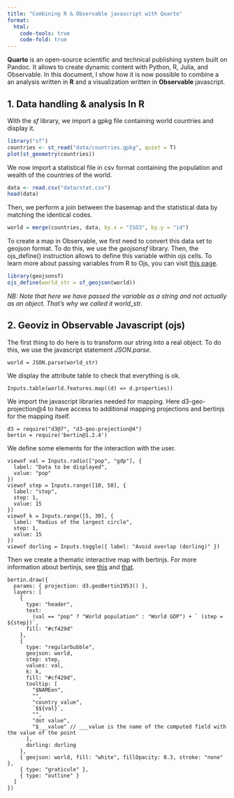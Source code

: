 ```yaml
---
title: "Combining R & Observable javascript with Quarto"
format:
  html:
    code-tools: true
    code-fold: true
---
```


**Quarto** is an open-source scientific and technical publishing system built on Pandoc. It allows to create dynamic content with Python, R, Julia, and Observable. In this document, I show how it is now possible to combine a an analysis written in **R** and a visualization written in **Observable** javascript.

## 1. Data handling & analysis In R

With the *sf* library, we import a gpkg file containing world countries and display it. 

```r
library("sf")
countries <- st_read("data/countries.gpkg", quiet = T)
plot(st_geometry(countries))
```

We now import a statistical file in csv format containing the population and wealth of the countries of the world.

```r
data <- read.csv("data/stat.csv")
head(data)
```
Then, we perform a join between the basemap and the statistical data by matching the identical codes. 

```r
world = merge(countries, data, by.x = "ISO3", by.y = "id")
```

To create a map in Observable, we first need to convert this data set to geojson format. To do this, we use the *geojsonsf* library. Then, the ojs_define() instruction allows to define this variable within ojs cells. To learn more about passing variables from R to Ojs, you can visit [this page](https://neocarto.github.io/Quarto/test.html). 

```r
library(geojsonsf)
ojs_define(world_str = sf_geojson(world))
```

*NB: Note that here we have passed the variable as a string and not actually as an object. That's why we called it world_str. *

## 2. Geoviz in Observable Javascript (ojs)

The first thing to do here is to transform our string into a real object. To do this, we use the javascript statement *JSON.parse*.

```ojs
world = JSON.parse(world_str)
```

We display the attribute table to check that everything is ok. 

```ojs
Inputs.table(world.features.map((d) => d.properties))
```

We import the javascript libraries needed for mapping. Here d3-geo-projection@4 to have access to additional mapping projections and bertinjs for the mapping itself. 

```ojs
d3 = require("d3@7", "d3-geo-projection@4")
bertin = require('bertin@1.2.4')
```

We define some elements for the interaction with the user.  

```ojs
viewof val = Inputs.radio(["pop", "gdp"], {
  label: "Data to be displayed",
  value: "pop"
})
viewof step = Inputs.range([10, 50], {
  label: "step",
  step: 1,
  value: 15
})
viewof k = Inputs.range([5, 30], {
  label: "Radius of the largest circle",
  step: 1,
  value: 15
})
viewof dorling = Inputs.toggle({ label: "Avoid overlap (dorling)" })
```

Then we create a thematic interactive map with bertinjs. For more information about bertinjs, see [this](https://github.com/neocarto/bertin) and [that](https://observablehq.com/collection/@neocartocnrs/bertin).

```ojs
bertin.draw({
  params: { projection: d3.geoBertin1953() },
  layers: [
    {
      type: "header",
      text:
        (val == "pop" ? "World population" : "World GDP") + ` (step = ${step})`,
      fill: "#cf429d"
    },
    {
      type: "regularbubble",
      geojson: world,
      step: step,
      values: val,
      k: k,
      fill: "#cf429d",
      tooltip: [
        "$NAMEen",
        "",
        "country value",
        `$${val}`,
        "",
        "dot value",
        "$___value" // ___value is the name of the computed field with the value of the point
      ],
      dorling: dorling
    },
    { geojson: world, fill: "white", fillOpacity: 0.3, stroke: "none" },
    { type: "graticule" },
    { type: "outline" }
  ]
})
```
